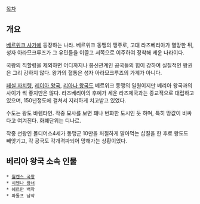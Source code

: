[[목차]]
== 개요 ==
[[베르위크 사가]]에 등장하는 나라. 베르위크 동맹의 맹주로, 고대 라즈베리아가 멸망한 뒤, 성자 아라므크루즈가 그 유민들을 이끌고 서쪽으로 이주하여 정착해 세운 나라이다.

국왕의 직할령을 제외하면 어디까지나 봉신관계인 공국들의 힘이 강하여 실질적인 왕권은 그리 강하지 않다. 왕가의 혈통은 성자 아라므크루즈의 가계가 아니다.

[[페실 자치령]], [[레이아 왕국]], [[리아나 왕국]]도 베르위크 동맹의 일원이지만 베리아 왕국과의 사이가 썩 좋지만은 않다.
라즈베리아의 후예가 세운 라즈제국과는 종교적으로 대립하고 있으며, 150년정도에 걸쳐서 지리하게 치고받고 있었다.

수도는 왕도 바렘타인. 작중 묘사를 보면 꽤나 번화한 도시인 듯 하며, 특히 땅값이 비싸다고 여겨진다. 화폐단위는 디나르.

작중 선왕인 몰디어스4세가 동맹군 10만을 처절하게 말아먹는 삽질을 한 후로 왕도도 빼앗기고, 각 공국도 각개격파되어 망해가는 상황이었다.

== 베리아 왕국 소속 인물 ==
 * [[월켄스 국왕]]
 * [[시엔나 왕녀]]
 * 헤르만 백작
 * 파돌프 남작
